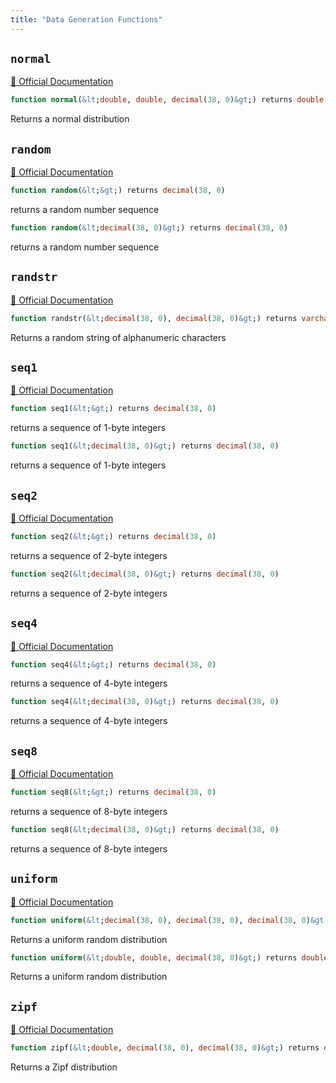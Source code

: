 ```yaml
---
title: "Data Generation Functions"
---
```



## `normal`
[🔗 Official Documentation](https://docs.snowflake.com/en/sql-reference/functions/normal)

```sql
function normal(&lt;double, double, decimal(38, 0)&gt;) returns double
```
Returns a normal distribution

## `random`
[🔗 Official Documentation](https://docs.snowflake.com/en/sql-reference/functions/random)

```sql
function random(&lt;&gt;) returns decimal(38, 0)
```
returns a random number sequence

```sql
function random(&lt;decimal(38, 0)&gt;) returns decimal(38, 0)
```
returns a random number sequence

## `randstr`
[🔗 Official Documentation](https://docs.snowflake.com/en/sql-reference/functions/randstr)

```sql
function randstr(&lt;decimal(38, 0), decimal(38, 0)&gt;) returns varchar
```
Returns a random string of alphanumeric characters

## `seq1`
[🔗 Official Documentation](https://docs.snowflake.com/en/sql-reference/functions/seq1)

```sql
function seq1(&lt;&gt;) returns decimal(38, 0)
```
returns a sequence of 1-byte integers

```sql
function seq1(&lt;decimal(38, 0)&gt;) returns decimal(38, 0)
```
returns a sequence of 1-byte integers

## `seq2`
[🔗 Official Documentation](https://docs.snowflake.com/en/sql-reference/functions/seq2)

```sql
function seq2(&lt;&gt;) returns decimal(38, 0)
```
returns a sequence of 2-byte integers

```sql
function seq2(&lt;decimal(38, 0)&gt;) returns decimal(38, 0)
```
returns a sequence of 2-byte integers

## `seq4`
[🔗 Official Documentation](https://docs.snowflake.com/en/sql-reference/functions/seq4)

```sql
function seq4(&lt;&gt;) returns decimal(38, 0)
```
returns a sequence of 4-byte integers

```sql
function seq4(&lt;decimal(38, 0)&gt;) returns decimal(38, 0)
```
returns a sequence of 4-byte integers

## `seq8`
[🔗 Official Documentation](https://docs.snowflake.com/en/sql-reference/functions/seq8)

```sql
function seq8(&lt;&gt;) returns decimal(38, 0)
```
returns a sequence of 8-byte integers

```sql
function seq8(&lt;decimal(38, 0)&gt;) returns decimal(38, 0)
```
returns a sequence of 8-byte integers

## `uniform`
[🔗 Official Documentation](https://docs.snowflake.com/en/sql-reference/functions/uniform)

```sql
function uniform(&lt;decimal(38, 0), decimal(38, 0), decimal(38, 0)&gt;) returns decimal(38, 0)
```
Returns a uniform random distribution

```sql
function uniform(&lt;double, double, decimal(38, 0)&gt;) returns double
```
Returns a uniform random distribution

## `zipf`
[🔗 Official Documentation](https://docs.snowflake.com/en/sql-reference/functions/zipf)

```sql
function zipf(&lt;double, decimal(38, 0), decimal(38, 0)&gt;) returns decimal(38, 0)
```
Returns a Zipf distribution


